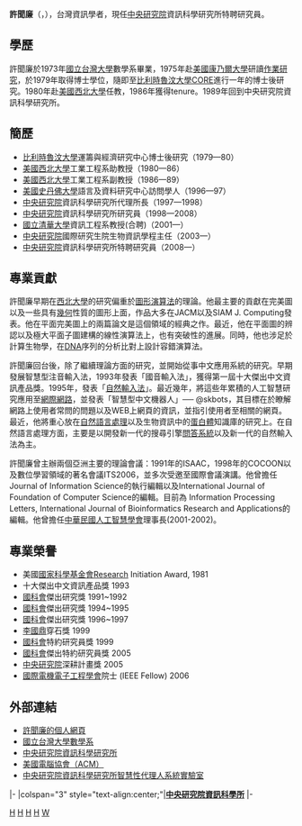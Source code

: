{{autobiography|time=2019-02-28T03:12:11+00:00}}
{{blpunsourced|time=2019-02-28T03:11:49+00:00}}
{{Infobox Scientist
| name = 許聞廉
| image =
| image_size = 250px
| birth_date = 	{{Birth date and age|1951|3|27}}
| nationality = {{ROC}}
| ethnicity = 
| field = [[電腦科學|電腦科學]]
| work_institution = [[中央研究院|中央研究院]]
| alma_mater = [[國立台灣大學|國立台灣大學]]<br>[[康乃爾大學|康乃爾大學]] 
| doctoral_advisor =  
| known_for  = [[完美圖|完美圖]]<br>[[自然輸入法|自然輸入法]]
| prizes = 美國國家科學基金會Research Initiation Award, 1981<br>十大傑出中文資訊產品獎 1993<br>國科會傑出研究獎 1991~1992<br>國科會傑出研究獎 1994~1995<br>國科會傑出研究獎 1996~1997<br>李國鼎穿石獎 1999<br>
國科會特約研究員獎 1999<br>國科會傑出特約研究員獎 2005<br>中央研究院深耕計畫獎 2005<br>國際電機電子工程學會院士 (IEEE Fellow) 2006
}}

'''許聞廉'''（{{lang-en|Hsu Wen-lian}}，{{bd|1951年|3月27日}}），台灣資訊學者，現任[[中央研究院|中央研究院]]資訊科學研究所特聘研究員。

==學歷==

許聞廉於1973年[[國立台灣大學|國立台灣大學]]數學系畢業，1975年赴[[美國|美國]][[康乃爾大學|康乃爾大學]]研讀[[作業研究|作業研究]]，於1979年取得博士學位，隨即至[[比利時|比利時]][[魯汶大學|魯汶大學]]CORE進行一年的博士後研究。1980年赴[[美國|美國]][[西北大学_(伊利诺州)|西北大學]]任教，1986年獲得tenure。1989年回到中央研究院資訊科學研究所。

== 簡歷 ==
*[[比利時|比利時]][[魯汶大學|魯汶大學]]運籌與經濟研究中心博士後研究（1979—80）
*[[美國|美國]][[西北大学_(伊利诺州)|西北大學]]工業工程系助教授（1980—86）
*[[美國|美國]][[西北大学_(伊利诺州)|西北大學]]工業工程系副教授（1986—89）
*[[美國|美國]][[史丹佛大學|史丹佛大學]]語言及資料研究中心訪問學人（1996—97）
*[[中央研究院|中央研究院]]資訊科學研究所代理所長（1997—1998）
*[[中央研究院|中央研究院]]資訊科學研究所研究員（1998—2008）
*[[國立清華大學|國立清華大學]]資訊工程系教授(合聘)（2001—）
*[[中央研究院|中央研究院]]國際研究生院生物資訊學程主任（2003—）
*[[中央研究院|中央研究院]]資訊科學研究所特聘研究員（2008—）

== 專業貢獻 ==
許聞廉早期在[[西北大学_(伊利诺州)|西北大學]]的研究偏重於[[圖形演算法|圖形演算法]]的理論。他最主要的貢獻在完美圖以及一些具有[[幾何|幾何]]性質的圖形上面，作品大多在JACM以及SIAM J. Computing發表。他在平面完美圖上的兩篇論文是這個領域的經典之作。最近，他在平面圖的辨認以及極大平面子圖建構的線性演算法上，也有突破性的進展。同時，他也涉足於計算生物學，在[[DNA|DNA]]序列的分析比對上設計容錯演算法。

許聞廉回台後，除了繼續理論方面的研究，並開始從事中文應用系統的研究。早期發展智慧型注音輸入法，1993年發表「國音輸入法」，獲得第一屆十大傑出中文資訊產品獎。1995年，發表「[[自然輸入法|自然輸入法]]」。最近幾年，將這些年累積的人工智慧研究應用至[[網際網路|網際網路]]，並發表「智慧型中文機器人」── @skbots，其目標在於瞭解網路上使用者常問的問題以及WEB上網頁的資訊，並指引使用者至相關的網頁。最近，他將重心放在[[自然語言處理|自然語言處理]]以及生物資訊中的[[蛋白體|蛋白體]]知識庫的研究上。在自然語言處理方面，主要是以開發新一代的搜尋引擎[[問答系統|問答系統]]以及新一代的自然輸入法為主。

許聞廉曾主辦兩個亞洲主要的理論會議：1991年的ISAAC，1998年的COCOON以及數位學習領域的著名會議ITS2006，並多次受邀至國際會議演講。他曾擔任Journal of Information Science的執行編輯以及International Journal of Foundation of Computer Science的編輯。目前為 Information Processing Letters, International Journal of Bioinformatics Research and Applications的編輯。他曾擔任[[中華民國人工智慧學會|中華民國人工智慧學會]]理事長(2001-2002)。

== 專業榮譽 ==
*美國[[國家科學基金會|國家科學基金會]]Research Initiation Award, 1981
*十大傑出中文資訊產品獎 1993
*[[國科會|國科會]]傑出研究獎 1991~1992
*[[國科會|國科會]]傑出研究獎 1994~1995
*[[國科會|國科會]]傑出研究獎 1996~1997
*[[李國鼎|李國鼎]]穿石獎 1999
*[[國科會|國科會]]特約研究員獎 1999
*[[國科會|國科會]]傑出特約研究員獎 2005
*[[中央研究院|中央研究院]]深耕計畫獎 2005
*[[國際電機電子工程學會|國際電機電子工程學會]]院士 (IEEE Fellow) 2006 

== 外部連結 ==
*[http://iasl.iis.sinica.edu.tw/hsu/zh/%e5%80%8b%e4%ba%ba%e8%b3%87%e6%96%99/ 許聞廉的個人網頁] {{Wayback|url=http://iasl.iis.sinica.edu.tw/hsu/zh/%e5%80%8b%e4%ba%ba%e8%b3%87%e6%96%99/ |date=20200811223611 }}
*[http://www.math.ntu.edu.tw 國立台灣大學數學系] {{Wayback|url=http://www.math.ntu.edu.tw/ |date=20201125194300 }}
*[http://www.iis.sinica.edu.tw 中央研究院資訊科學研究所] {{Wayback|url=http://www.iis.sinica.edu.tw/ |date=20181218193354 }}
*[http://www.acm.org 美國電腦協會（ACM）] {{Wayback|url=http://www.acm.org/ |date=20140622192204 }}
*[http://iasl.iis.sinica.edu.tw/index.html 中央研究院資訊科學研究所智慧性代理人系統實驗室] {{Wayback|url=http://iasl.iis.sinica.edu.tw/index.html |date=20200625054244 }}

{{start box}}
{{s-aca}}
|-
|colspan="3" style="text-align:center;"|'''[[中央研究院資訊科學所|中央研究院資訊科學所]]'''
|-
{{s-before|[[李琳山|李琳山]]}}
{{s-title|[[中央研究院資訊科學研究所|中央研究院資訊科學研究所]]所長（代理所務）|1997年8月1日 - 1998年6月30日}}
{{s-after|[[李德財|李德財]]}}
{{s-before|[[游本中|游本中]]}}
{{s-title|[[中央研究院資訊科學研究所|中央研究院資訊科學研究所]]所長（代理所務）|2011年9月1日 - 2012年6月17日}}
{{s-after|[[許聞廉|許聞廉]]}}
{{s-before|[[許聞廉|許聞廉]]（代理所務）}}
{{s-title|[[中央研究院資訊科學研究所|中央研究院資訊科學研究所]]所長|2012年6月17日 - 2018年6月17日}}
{{s-after|[[許聞廉|許聞廉]]（代理）}}
{{s-before|[[許聞廉|許聞廉]]}}
{{s-title|[[中央研究院資訊科學研究所|中央研究院資訊科學研究所]]所長（代理）|2018年6月17日 - 2018年8月31日}}
{{s-after|[[廖弘源|廖弘源]]}}
{{end box}}

[[Category:臺灣電腦科學家|H]]
[[Category:IEEE_Fellow|H]]
[[Category:康乃爾大學校友|H]]
[[Category:國立臺灣大學理學院校友|H]]
[[Category:许姓|W]]